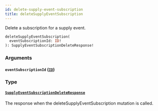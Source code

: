 ```yaml
---
id: delete-supply-event-subscription
title: deleteSupplyEventSubscription
---
```


Delete a subscription for a supply event.

```graphql
deleteSupplyEventSubscription(
  eventSubscriptionId: ID!
): SupplyEventSubscriptionDeleteResponse!

```

### Arguments

#### `eventSubscriptionId` ([`ID`](/developers/supplier-apis/supply-api/graphql/reference/scalars/id))

### Type

#### [`SupplyEventSubscriptionDeleteResponse`](/developers/supplier-apis/supply-api/graphql/reference/objects/supply-event-subscription-delete-response)

The response when the deleteSupplyEventSubscription mutation is called.
